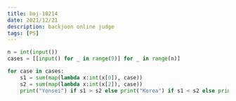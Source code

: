 ```yaml
---
title: boj-10214
date: 2021/12/21
description: backjoon online judge
tags: [PS]
---
```


```python
n = int(input())
cases = [[input() for _ in range(9)] for _ in range(n)]

for case in cases:
    s1 = sum(map(lambda x:int(x[0]), case))
    s2 = sum(map(lambda x:int(x[2]), case))
    print("Yonsei") if s1 > s2 else print("Korea") if s1 < s2 else print("Draw")
```
